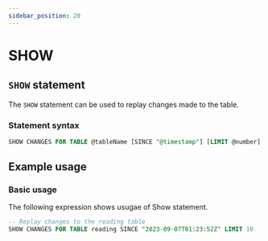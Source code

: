 ```yaml
---
sidebar_position: 20
---
```


# SHOW

## `SHOW` statement

The `SHOW` statement can be used to replay changes made to the table.

### Statement syntax

```sql title="SurrealQL Syntax"
SHOW CHANGES FOR TABLE @tableName [SINCE "@timestamp"] [LIMIT @number]
```

## Example usage
### Basic usage

The following expression shows usugae of Show statement.

```sql
-- Replay changes to the reading table
SHOW CHANGES FOR TABLE reading SINCE "2023-09-07T01:23:52Z" LIMIT 10
```